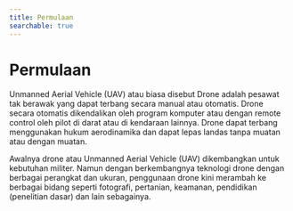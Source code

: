 ```yaml
---
title: Permulaan
searchable: true
---
```


# Permulaan

Unmanned Aerial Vehicle (UAV) atau biasa disebut Drone adalah pesawat tak
berawak yang dapat terbang secara manual atau otomatis. Drone secara otomatis
dikendalikan oleh program komputer atau dengan remote control oleh pilot di
darat atau di kendaraan lainnya. Drone dapat terbang menggunakan hukum
aerodinamika dan dapat lepas landas tanpa muatan atau dengan muatan.

Awalnya drone atau Unmanned Aerial Vehicle (UAV) dikembangkan untuk kebutuhan militer. Namun dengan berkembangnya teknologi drone dengan berbagai perangkat dan ukuran, penggunaan drone kini merambah ke berbagai bidang seperti fotografi, pertanian, keamanan, pendidikan (penelitian dasar) dan lain sebagainya.
